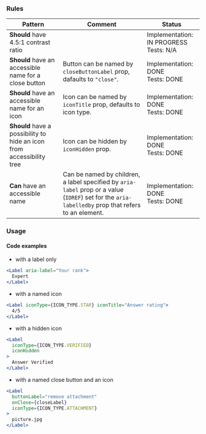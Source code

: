 ### Rules

| Pattern                                                               | Comment                                                                                                                                             | Status                                      |
| --------------------------------------------------------------------- | --------------------------------------------------------------------------------------------------------------------------------------------------- | ------------------------------------------- |
| **Should** have 4.5:1 contrast ratio                                  |                                                                                                                                                     | Implementation: IN PROGRESS<br />Tests: N/A |
| **Should** have an accessible name for a close button                 | Button can be named by `closeButtonLabel` prop, dafaults to `"close"`.                                                                              | Implementation: DONE<br />Tests: DONE       |
| **Should** have an accessible name for an icon                        | Icon can be named by `iconTitle` prop, defaults to icon type.                                                                                       | Implementation: DONE<br />Tests: DONE       |
| **Should** have a possibility to hide an icon from accessibility tree | Icon can be hidden by `iconHidden` prop.                                                                                                            | Implementation: DONE<br />Tests: DONE       |
| **Can** have an accessible name                                       | Can be named by children, a label specified by `aria-label` prop or a value (`IDREF`) set for the `aria-labelledby` prop that refers to an element. | Implementation: DONE<br />Tests: DONE       |

### Usage

#### Code examples

- with a label only

<!-- prettier-ignore -->
```jsx
<Label aria-label="Your rank">
  Expert
</Label>
```

- with a named icon

<!-- prettier-ignore -->
```jsx
<Label iconType={ICON_TYPE.STAR} iconTitle="Answer rating">
  4/5
</Label>
```

- with a hidden icon

<!-- prettier-ignore -->
```jsx
<Label
  iconType={ICON_TYPE.VERIFIED}
  iconHidden
>
  Answer Verified
</Label>
```

- with a named close button and an icon

<!-- prettier-ignore -->
```jsx
<Label
  buttonLabel="remove attachment"
  onClose={closeLabel}
  iconType={ICON_TYPE.ATTACHMENT}
>
  picture.jpg
</Label>
```
